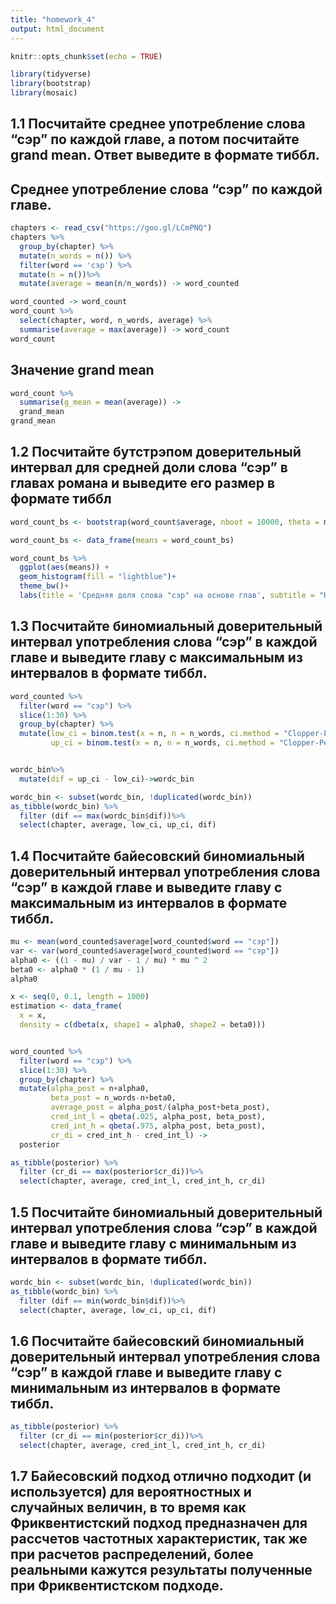 ---
title: "homework_4"
output: html_document
---

```{r setup, include=FALSE}
knitr::opts_chunk$set(echo = TRUE)
```


```{r, include=FALSE}
library(tidyverse)
library(bootstrap)
library(mosaic)
```
## 1.1 Посчитайте среднее употребление слова “сэр” по каждой главе, а потом посчитайте grand mean. Ответ выведите в формате тиббл.

## Среднее употребление слова "сэр" по каждой главе.
```{r}
chapters <- read_csv("https://goo.gl/LCmPNQ")
chapters %>%
  group_by(chapter) %>% 
  mutate(n_words = n()) %>%
  filter(word == 'сэр') %>%
  mutate(n = n())%>%
  mutate(average = mean(n/n_words)) -> word_counted

word_counted -> word_count
word_count %>%
  select(chapter, word, n_words, average) %>%
  summarise(average = max(average)) -> word_count
word_count
```

## Значение grand mean 

```{r}
word_count %>% 
  summarise(g_mean = mean(average)) ->
  grand_mean
grand_mean
```


## 1.2 Посчитайте бутстрэпом доверительный интервал для средней доли слова “сэр” в главах романа и выведите его размер в формате тиббл
```{r}

word_count_bs <- bootstrap(word_count$average, nboot = 10000, theta = mean)$thetastar

word_count_bs <- data_frame(means = word_count_bs)

word_count_bs %>% 
  ggplot(aes(means)) +
  geom_histogram(fill = "lightblue")+
  theme_bw()+
  labs(title = 'Средняя доля слова "сэр" на основе глав', subtitle = "На основе 10000 бутстрэп-подвыборок")

```
## 1.3 Посчитайте биномиальный доверительный интервал употребления слова “сэр” в каждой главе и выведите главу с максимальным из интервалов в формате тиббл.
```{r}
word_counted %>%
  filter(word == "сэр") %>%
  slice(1:30) %>% 
  group_by(chapter) %>% 
  mutate(low_ci = binom.test(x = n, n = n_words, ci.method = "Clopper-Pearson")$conf.int[1],
         up_ci = binom.test(x = n, n = n_words, ci.method = "Clopper-Pearson")$conf.int[2]) -> wordc_bin


wordc_bin%>%
  mutate(dif = up_ci - low_ci)->wordc_bin

wordc_bin <- subset(wordc_bin, !duplicated(wordc_bin))
as_tibble(wordc_bin) %>%
  filter (dif == max(wordc_bin$dif))%>%
  select(chapter, average, low_ci, up_ci, dif)


```

## 1.4 Посчитайте байесовский биномиальный доверительный интервал употребления слова “сэр” в каждой главе и выведите главу с максимальным из интервалов в формате тиббл.

```{r}
mu <- mean(word_counted$average[word_counted$word == "сэр"])
var <- var(word_counted$average[word_counted$word == "сэр"])
alpha0 <- ((1 - mu) / var - 1 / mu) * mu ^ 2
beta0 <- alpha0 * (1 / mu - 1)
alpha0

x <- seq(0, 0.1, length = 1000)
estimation <- data_frame(
  x = x,
  density = c(dbeta(x, shape1 = alpha0, shape2 = beta0)))


word_counted %>% 
  filter(word == "сэр") %>%
  slice(1:30) %>% 
  group_by(chapter) %>% 
  mutate(alpha_post = n+alpha0,
         beta_post = n_words-n+beta0,
         average_post = alpha_post/(alpha_post+beta_post),
         cred_int_l = qbeta(.025, alpha_post, beta_post),
         cred_int_h = qbeta(.975, alpha_post, beta_post),
         cr_di = cred_int_h - cred_int_l) ->
  posterior

as_tibble(posterior) %>%
  filter (cr_di == max(posterior$cr_di))%>%
  select(chapter, average, cred_int_l, cred_int_h, cr_di)
```


## 1.5 Посчитайте биномиальный доверительный интервал употребления слова “сэр” в каждой главе и выведите главу с минимальным из интервалов в формате тиббл.
```{r}
wordc_bin <- subset(wordc_bin, !duplicated(wordc_bin))
as_tibble(wordc_bin) %>%
  filter (dif == min(wordc_bin$dif))%>%
  select(chapter, average, low_ci, up_ci, dif)
```

## 1.6 Посчитайте байесовский биномиальный доверительный интервал употребления слова “сэр” в каждой главе и выведите главу с минимальным из интервалов в формате тиббл.
```{r}
as_tibble(posterior) %>%
  filter (cr_di == min(posterior$cr_di))%>%
  select(chapter, average, cred_int_l, cred_int_h, cr_di)
```

## 1.7 Байесовский подход отлично подходит (и используется) для вероятностных и случайных величин, в то время как Фриквентистский подход предназначен для рассчетов частотных характеристик, так же при расчетов распределений, более реальными кажутся результаты полученные при Фриквентистском подходе.